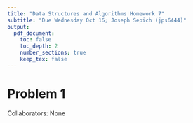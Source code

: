 ```yaml
---
title: "Data Structures and Algorithms Homework 7"
subtitle: "Due Wednesday Oct 16; Joseph Sepich (jps6444)"
output:
  pdf_document:
    toc: false
    toc_depth: 2
    number_sections: true
    keep_tex: false
---
```



# Problem 1

Collaborators: None




























